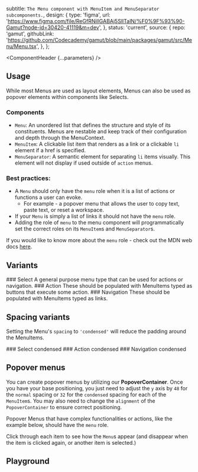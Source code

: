 


  subtitle: `The Menu component with MenuItem and MenuSeparator subcomponents.`,
  design: {
    type: 'figma',
    url: 'https://www.figma.com/file/ReGfRNillGABAj5SlITalN/%F0%9F%93%90-Gamut?node-id=30420-41119&m=dev',
  },
  status: 'current',
  source: {
    repo: 'gamut',
    githubLink:
      'https://github.com/Codecademy/gamut/blob/main/packages/gamut/src/Menu/Menu.tsx',
  },
};

<Meta of={MenuStories} />

<ComponentHeader {...parameters} />

## Usage
While most Menus are used as layout elements, Menus can also be used as popover elements within components like Selects.

### Components

- `Menu`: An unordered list that defines the structure and style of its constituents. Menus are nestable and keep track of their configuration and depth through the MenuContext.
- `MenuItem`: A clickable list item that renders as a link or a clickable `li` element if a href is specified.
- `MenuSeparator`: A semantic element for separating `li` items visually. This element will not display if used outside of `action` menus.

### Best practices:

- A `Menu` should only have the `menu` role when it is a list of actions or functions a user can evoke.
  - For example - a popover menu that allows the user to copy text, paste text, or reset a workspace.
- If your `Menu` is simply a list of links it should not have the `menu` role.
- Adding the role of `menu` to the menu component will programmatically set the correct roles on its `MenuItem`s and `MenuSeparator`s.

If you would like to know more about the `menu` role - check out the MDN web docs [here](https://developer.mozilla.org/en-US/docs/Web/Accessibility/ARIA/Roles/menu_role).

## Variants

<LayoutGrid gap={32} py={24}>

<Column size={4} variant={false} mx={8}>
### Select
<Canvas of={MenuStories.Default} />
A general purpose menu type that can be used for actions or navigation.
</Column>

<Column size={4} variant={false}>
### Action
<Canvas of={MenuStories.Action} />
These should be populated with MenuItems typed as buttons that execute some action.
</Column>

<Column size={4} variant={false}>
### Navigation
<Canvas of={MenuStories.Navigation} />
These should be populated with MenuItems typed as links.
</Column>

</LayoutGrid>

## Spacing variants
Setting the Menu's `spacing` to `'condensed'` will reduce the padding around the MenuItems.

<LayoutGrid gap={32} py={24}>

<Column size={4} variant={false} mx={8}>
### Select condensed
<Canvas of={MenuStories.SelectCondensed} />
</Column>

<Column size={4} variant={false}>
### Action condensed
<Canvas of={MenuStories.ActionCondensed} />
</Column>

<Column size={4} variant={false}>
### Navigation condensed
<Canvas of={MenuStories.NavigationCondensed} />
</Column>

</LayoutGrid>

## Popover menus

You can create popover menus by utilizing our **PopoverContainer**. Once you have your base positioning, you just need to adjust the `y` axis by `48` for the `normal` spacing or `32` for the `condensed` spacing for each of the `MenuItem`s. You may also need to change the `alignment` of the `PopoverContainer` to ensure correct positioning.

Popover Menus that have complex functionalities or actions, like the example below, should have the `menu` role.

Click through each item to see how the `Menu`s appear (and disappear when the item is clicked again, or another item is selected.)

<Canvas of={MenuStories.Popover} />


## Playground
<Canvas sourceState="shown" of={MenuStories.Default} />

<Controls />
